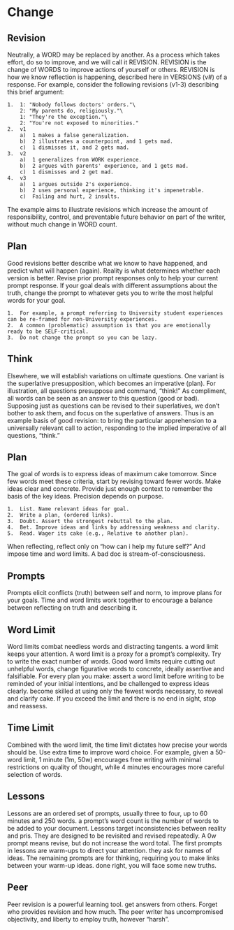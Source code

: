 # Change

## Revision
Neutrally, a WORD may be replaced by another. As a process which takes effort, do so to improve, and we will call it REVISION. REVISION is the change of WORDS to improve actions of yourself or others.
REVISION is how we know reflection is happening, described here in VERSIONS (v#) of a response.
For example, consider the following revisions (v1-3) describing this brief argument:

    1.  1: "Nobody follows doctors' orders."\
        2: "My parents do, religiously."\
        1: "They're the exception."\
        2: "You're not exposed to minorities."  
    2.  v1  
        a)  1 makes a false generalization.
        b)  2 illustrates a counterpoint, and 1 gets mad.
        c)  1 dismisses it, and 2 gets mad.  
    3.  v2  
        a)  1 generalizes from WORK experience.
        b)  2 argues with parents' experience, and 1 gets mad.
        c)  1 dismisses and 2 get mad.  
    4.  v3  
        a)  1 argues outside 2's experience.
        b)  2 uses personal experience, thinking it's impenetrable.
        c)  Failing and hurt, 2 insults.  

The example aims to illustrate revisions which increase the amount of responsibility, control, and preventable future behavior on part of the writer, without much change in WORD count.  

## Plan  

Good revisions better describe what we know to have happened, and predict what will happen (again).
Reality is what determines whether each version is better.
Revise prior prompt responses only to help your current prompt response.
If your goal deals with different assumptions about the truth, change the prompt to whatever gets you to write the most helpful words for your goal.  

    1.  For example, a prompt referring to University student experiences can be re-framed for non-University experiences.
    2.  A common (problematic) assumption is that you are emotionally ready to be SELF-critical.
    3.  Do not change the prompt so you can be lazy.
  

## Think  

Elsewhere, we will establish variations on ultimate questions.
One variant is the superlative presupposition, which becomes an imperative (plan).
For illustration, all questions presuppose and command, "think!"
As compliment, all words can be seen as an answer to this question (good or bad).
Supposing just as questions can be revised to their superlatives, we don't bother to ask them, and focus on the superlative of answers.
Thus is an example basis of good revision: to bring the particular apprehension to a universally relevant call to action, responding to the implied imperative of all questions, "think."  

## Plan  

The goal of words is to express ideas of maximum cake tomorrow.
Since few words meet these criteria, start by revising toward fewer words.
Make ideas clear and concrete.
Provide just enough context to remember the basis of the key ideas.
Precision depends on purpose.

    1.  List. Name relevant ideas for goal.
    2.  Write a plan, (ordered links).
    3.  Doubt. Assert the strongest rebuttal to the plan.
    4.  Bet. Improve ideas and links by addressing weakness and clarity.
    5.  Read. Wager its cake (e.g., Relative to another plan).

When reflecting, reflect only on "how can i help my future self?" And impose time and word limits.
A bad doc is stream-of-consciousness.  


## Prompts  

Prompts elicit conflicts (truth) between self and norm, to improve plans for your goals.
Time and word limits work together to encourage a balance between reflecting on truth and describing it.  

## Word Limit  

Word limits combat needless words and distracting tangents. a word limit keeps your attention.
A word limit is a proxy for a prompt's complexity.
Try to write the exact number of words.
Good word limits require cutting out unhelpful words, change figurative words to concrete, ideally assertive and falsifiable.
For every plan you make: assert a word limit before writing to be reminded of your initial intentions, and be challenged to express ideas clearly. become skilled at using only the fewest words necessary, to reveal and clarify cake.
If you exceed the limit and there is no end in sight, stop and reassess.  

## Time Limit  

Combined with the word limit, the time limit dictates how precise your words should be.
Use extra time to improve word choice.
For example, given a 50-word limit, 1 minute (1m, 50w) encourages free writing with minimal restrictions on quality of thought, while 4 minutes encourages more careful selection of words.  

## Lessons  

Lessons are an ordered set of prompts, usually three to four, up to 60 minutes and 250 words. a prompt's word count is the number of words to be added to your document.
Lessons target inconsistencies between reality and pris.
They are designed to be revisited and revised repeatedly.
A 0w prompt means revise, but do not increase the word total.
The first prompts in lessons are warm-ups to direct your attention. they ask for names of ideas.
The remaining prompts are for thinking, requiring you to make links between your warm-up ideas. done right, you will face some new truths.  

## Peer  

Peer revision is a powerful learning tool. get answers from others.
Forget who provides revision and how much.
The peer writer has uncompromised objectivity, and liberty to employ truth, however "harsh".
